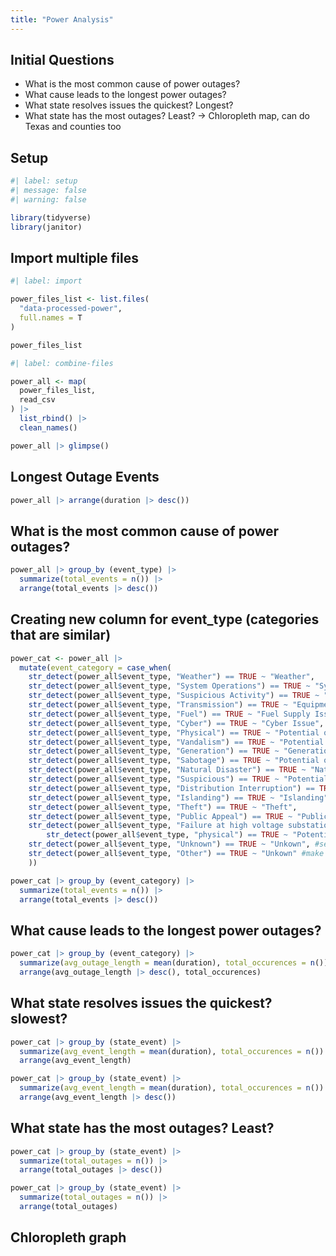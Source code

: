 ```yaml
---
title: "Power Analysis"
---
```


## Initial Questions

- What is the most common cause of power outages?
- What cause leads to the longest power outages?
- What state resolves issues the quickest? Longest?
- What state has the most outages? Least? -> Chloropleth map, can do Texas and counties too

## Setup

```r
#| label: setup
#| message: false
#| warning: false

library(tidyverse)
library(janitor)
```

## Import multiple files

```r
#| label: import

power_files_list <- list.files(
  "data-processed-power",
  full.names = T
)

power_files_list
```

```r
#| label: combine-files

power_all <- map(
  power_files_list,
  read_csv
) |>
  list_rbind() |>
  clean_names()

power_all |> glimpse()
```

## Longest Outage Events

```r
power_all |> arrange(duration |> desc()) 
```


## What is the most common cause of power outages?

```r
power_all |> group_by (event_type) |> 
  summarize(total_events = n()) |> 
  arrange(total_events |> desc())
```

## Creating new column for event_type (categories that are similar)

```r

power_cat <- power_all |>
  mutate(event_category = case_when(
    str_detect(power_all$event_type, "Weather") == TRUE ~ "Weather",
    str_detect(power_all$event_type, "System Operations") == TRUE ~ "System Operations",
    str_detect(power_all$event_type, "Suspicious Activity") == TRUE ~ "Suspiciour Activity",
    str_detect(power_all$event_type, "Transmission") == TRUE ~ "Equipment Issue",
    str_detect(power_all$event_type, "Fuel") == TRUE ~ "Fuel Supply Issue",
    str_detect(power_all$event_type, "Cyber") == TRUE ~ "Cyber Issue",
    str_detect(power_all$event_type, "Physical") == TRUE ~ "Potential or Actual Physical Interference",
    str_detect(power_all$event_type, "Vandalism") == TRUE ~ "Potential or Actual Physical Interference",
    str_detect(power_all$event_type, "Generation") == TRUE ~ "Generation Inedequacy",
    str_detect(power_all$event_type, "Sabotage") == TRUE ~ "Potential or Actual Physical Interference",
    str_detect(power_all$event_type, "Natural Disaster") == TRUE ~ "Natural Disaster",
    str_detect(power_all$event_type, "Suspicious") == TRUE ~ "Potential or Actual Physical Interference",
    str_detect(power_all$event_type, "Distribution Interruption") == TRUE ~ "Distribution Interruption",
    str_detect(power_all$event_type, "Islanding") == TRUE ~ "Islanding",    
    str_detect(power_all$event_type, "Theft") == TRUE ~ "Theft",
    str_detect(power_all$event_type, "Public Appeal") == TRUE ~ "Public Appeal",
    str_detect(power_all$event_type, "Failure at high voltage substation or switchyard") == TRUE ~ "Failure at high voltage substation or switchyard",
        str_detect(power_all$event_type, "physical") == TRUE ~ "Potential or Actual Physical Interference",
    str_detect(power_all$event_type, "Unknown") == TRUE ~ "Unkown", #second to last
    str_detect(power_all$event_type, "Other") == TRUE ~ "Unkown" #make this last, so something-other is not affected
    ))

```

```r
power_cat |> group_by (event_category) |> 
  summarize(total_events = n()) |> 
  arrange(total_events |> desc())
```



## What cause leads to the longest power outages?

```r
power_cat |> group_by (event_category) |> 
  summarize(avg_outage_length = mean(duration), total_occurences = n()) |> 
  arrange(avg_outage_length |> desc(), total_occurences)
```

## What state resolves issues the quickest? slowest?

```r
power_cat |> group_by (state_event) |> 
  summarize(avg_event_length = mean(duration), total_occurences = n()) |> 
  arrange(avg_event_length)
```

```r
power_cat |> group_by (state_event) |> 
  summarize(avg_event_length = mean(duration), total_occurences = n()) |> 
  arrange(avg_event_length |> desc())
```

## What state has the most outages? Least?

```r
power_cat |> group_by (state_event) |> 
  summarize(total_outages = n()) |> 
  arrange(total_outages |> desc())
```

```r
power_cat |> group_by (state_event) |> 
  summarize(total_outages = n()) |> 
  arrange(total_outages)
```

## Chloropleth graph